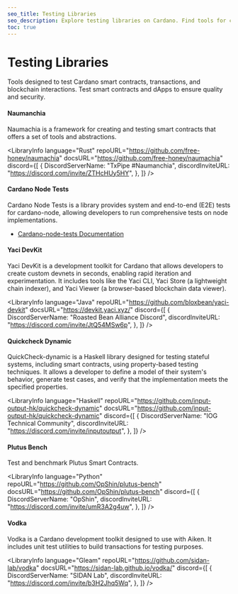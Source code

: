 ```yaml
---
seo_title: Testing Libraries
seo_description: Explore testing libraries on Cardano. Find tools for contract validation, transaction simulation, and speed benchmarking in Rust, Java, Python, and more.
toc: true
---
```



# Testing Libraries

Tools designed to test Cardano smart contracts, transactions, and blockchain interactions. Test smart contracts and dApps to ensure quality and security.

#### Naumanchia

Naumachia is a framework for creating and testing smart contracts that offers a set of tools and abstractions.

<LibraryInfo
  language="Rust"
  repoURL="https://github.com/free-honey/naumachia"
  docsURL="https://github.com/free-honey/naumachia"
  discord={[
    {
      DiscordServerName: "TxPipe #Naumanchia",
      discordInviteURL: "https://discord.com/invite/ZTHcHUy5HY",
    },
  ]}
/>

#### Cardano Node Tests

Cardano Node Tests is a library provides system and end-to-end (E2E) tests for cardano-node, allowing developers to run comprehensive tests on node implementations.

- [Cardano-node-tests Documentation](https://tests.cardano.intersectmbo.org/)

<LibraryInfo
  language="Python"
  repoURL="https://github.com/IntersectMBO/cardano-node-tests"
  docsURL="https://tests.cardano.intersectmbo.org/"
/>

#### Yaci DevKit

Yaci DevKit is a development toolkit for Cardano that allows developers to create custom devnets in seconds, enabling rapid iteration and experimentation. It includes tools like the Yaci CLI, Yaci Store (a lightweight chain indexer), and Yaci Viewer (a browser-based blockchain data viewer).

<LibraryInfo
  language="Java"
  repoURL="https://github.com/bloxbean/yaci-devkit"
  docsURL="https://devkit.yaci.xyz/"
  discord={[
    {
      DiscordServerName: "Roasted Bean Alliance Discord",
      discordInviteURL: "https://discord.com/invite/JtQ54MSw6p",
    },
  ]}
/>

#### Quickcheck Dynamic

QuickCheck-dynamic is a Haskell library designed for testing stateful systems, including smart contracts, using property-based testing techniques. It allows a developer to define a model of their system's behavior, generate test cases, and verify that the implementation meets the specified properties.

<LibraryInfo
  language="Haskell"
  repoURL="https://github.com/input-output-hk/quickcheck-dynamic"
  docsURL="https://github.com/input-output-hk/quickcheck-dynamic"
  discord={[
    {
      DiscordServerName: "IOG Technical Community",
      discordInviteURL: "https://discord.com/invite/inputoutput",
    },
  ]}
/>

#### Plutus Bench

Test and benchmark Plutus Smart Contracts.

<LibraryInfo
  language="Python"
  repoURL="https://github.com/OpShin/plutus-bench"
  docsURL="https://github.com/OpShin/plutus-bench"
  discord={[
    {
      DiscordServerName: "OpShin",
      discordInviteURL: "https://discord.com/invite/umR3A2g4uw",
    },
  ]}
/>

#### Vodka

Vodka is a Cardano development toolkit designed to use with Aiken. It includes unit test utilities to build transactions for testing purposes.

<LibraryInfo
  language="Gleam"
  repoURL="https://github.com/sidan-lab/vodka"
  docsURL="https://sidan-lab.github.io/vodka/"
  discord={[
    {
      DiscordServerName: "SIDAN Lab",
      discordInviteURL: "https://discord.com/invite/b3H2Jhq5Wq",
    },
  ]}
/>
